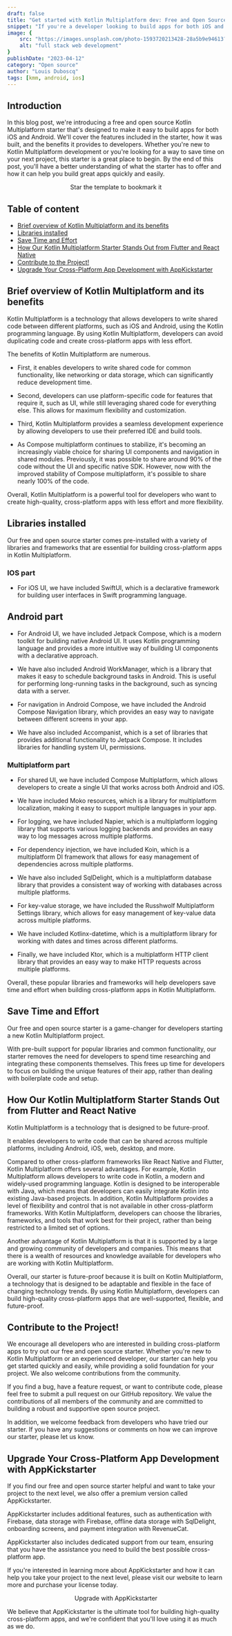```yaml
---
draft: false
title: "Get started with Kotlin Multiplatform dev: Free and Open Source starter with offline data storage, declarative UI, and more"
snippet: "If you're a developer looking to build apps for both iOS and Android using Kotlin Multiplatform, our free and open source starter is the perfect place to begin. With common used and popular libraries this starter is designed to save you time and make it easy to build great apps."
image: {
    src: "https://images.unsplash.com/photo-1593720213428-28a5b9e94613?&fit=crop&w=430&h=240",
    alt: "full stack web development"
}
publishDate: "2023-04-12"
category: "Open source"
author: "Louis Duboscq"
tags: [kmm, android, ios]
--- 
```

  

## Introduction 

In this blog post, we're introducing a free and open source Kotlin Multiplatform starter that's designed to make it easy to build apps for both iOS and Android. We'll cover the features included in the starter, how it was built, and the benefits it provides to developers. Whether you're new to Kotlin Multiplatform development or you're looking for a way to save time on your next project, this starter is a great place to begin. By the end of this post, you'll have a better understanding of what the starter has to offer and how it can help you build great apps quickly and easily.
 
 
 <div class=" place-items-center ">
<div class="mt-6 flex flex-col sm:flex-row gap-3"  align="center">
<p    class="flex gap-3 items-center "></p>
    <Link 
        target="_blank"
        href="https://github.com/AppKickstarter/StarterOS" 
        class="flex gap-3 items-center "
        rel="noopener"
    >
        <Icon class="text-white w-5 h-5" name="bx:bxs-star" />
        Star the template to bookmark it
    </Link>
<p    class="flex gap-3 items-center "></p>
</div> 
</div>

## Table of content
 
 - [Brief overview of Kotlin Multiplatform and its benefits](#benefits) 
 - [Libraries installed](#libraries) 
 - [Save Time and Effort](#save) 
 - [How Our Kotlin Multiplatform Starter Stands Out from Flutter and React Native](#future) 
 - [Contribute to the Project!](#contribute)
 - [Upgrade Your Cross-Platform App Development with AppKickstarter](#upgrade)

  

 <a id="benefits"></a>

## Brief overview of Kotlin Multiplatform and its benefits

Kotlin Multiplatform is a technology that allows developers to write shared code between different platforms, such as iOS and Android, using the Kotlin programming language. By using Kotlin Multiplatform, developers can avoid duplicating code and create cross-platform apps with less effort.

The benefits of Kotlin Multiplatform are numerous. 

- First, it enables developers to write shared code for common functionality, like networking or data storage, which can significantly reduce development time. 

- Second, developers can use platform-specific code for features that require it, such as UI, while still leveraging shared code for everything else. This allows for maximum flexibility and customization. 

- Third, Kotlin Multiplatform provides a seamless development experience by allowing developers to use their preferred IDE and build tools.

- As Compose multiplatform continues to stabilize, it's becoming an increasingly viable choice for sharing UI components and navigation in shared modules. Previously, it was possible to share around 90% of the code without the UI and specific native SDK. However, now with the improved stability of Compose multiplatform, it's possible to share nearly 100% of the code.

Overall, Kotlin Multiplatform is a powerful tool for developers who want to create high-quality, cross-platform apps with less effort and more flexibility. 

 <a id="libraries"></a>

## Libraries installed

Our free and open source starter comes pre-installed with a variety of libraries and frameworks that are essential for building cross-platform apps in Kotlin Multiplatform.

### IOS part
- For iOS UI, we have included SwiftUI, which is a declarative framework for building user interfaces in Swift programming language.

## Android part
- For Android UI, we have included Jetpack Compose, which is a modern toolkit for building native Android UI. It uses Kotlin programming language and provides a more intuitive way of building UI components with a declarative approach.

- We have also included Android WorkManager, which is a library that makes it easy to schedule background tasks in Android. This is useful for performing long-running tasks in the background, such as syncing data with a server.

- For navigation in Android Compose, we have included the Android Compose Navigation library, which provides an easy way to navigate between different screens in your app.

- We have also included Accompanist, which is a set of libraries that provides additional functionality to Jetpack Compose. It includes libraries for handling system UI, permissions.

### Multiplatform part

- For shared UI, we have included Compose Multiplatform, which allows developers to create a single UI that works across both Android and iOS.

- We have included Moko resources, which is a library for multiplatform localization, making it easy to support multiple languages in your app.

- For logging, we have included Napier, which is a multiplatform logging library that supports various logging backends and provides an easy way to log messages across multiple platforms.

- For dependency injection, we have included Koin, which is a multiplatform DI framework that allows for easy management of dependencies across multiple platforms.

- We have also included SqlDelight, which is a multiplatform database library that provides a consistent way of working with databases across multiple platforms.

- For key-value storage, we have included the Russhwolf Multiplatform Settings library, which allows for easy management of key-value data across multiple platforms.

- We have included Kotlinx-datetime, which is a multiplatform library for working with dates and times across different platforms.

- Finally, we have included Ktor, which is a multiplatform HTTP client library that provides an easy way to make HTTP requests across multiple platforms.

Overall, these popular libraries and frameworks will help developers save time and effort when building cross-platform apps in Kotlin Multiplatform.
    
 <a id="save"></a>

## Save Time and Effort 


Our free and open source starter is a game-changer for developers starting a new Kotlin Multiplatform project. 

With pre-built support for popular libraries and common functionality, our starter removes the need for developers to spend time researching and integrating these components themselves. 
This frees up time for developers to focus on building the unique features of their app, rather than dealing with boilerplate code and setup.

 <a id="future"></a>

## How Our Kotlin Multiplatform Starter Stands Out from Flutter and React Native

 
Kotlin Multiplatform is a technology that is designed to be future-proof. 

It enables developers to write code that can be shared across multiple platforms, including Android, iOS, web, desktop, and more.

Compared to other cross-platform frameworks like React Native and Flutter, Kotlin Multiplatform offers several advantages. 
For example, Kotlin Multiplatform allows developers to write code in Kotlin, a modern and widely-used programming language. 
Kotlin is designed to be interoperable with Java, which means that developers can easily integrate Kotlin into existing Java-based projects.
In addition, Kotlin Multiplatform provides a level of flexibility and control that is not available in other cross-platform frameworks.
With Kotlin Multiplatform, developers can choose the libraries, frameworks, and tools that work best for their project, rather than being restricted to a limited set of options.

Another advantage of Kotlin Multiplatform is that it is supported by a large and growing community of developers and companies. 
This means that there is a wealth of resources and knowledge available for developers who are working with Kotlin Multiplatform.

Overall, our starter is future-proof because it is built on Kotlin Multiplatform, a technology that is designed to be adaptable and flexible in the face of changing technology trends. 
By using Kotlin Multiplatform, developers can build high-quality cross-platform apps that are well-supported, flexible, and future-proof.

 
 <a id="contribute"></a>

## Contribute to the Project!

We encourage all developers who are interested in building cross-platform apps to try out our free and open source starter. 
Whether you're new to Kotlin Multiplatform or an experienced developer, our starter can help you get started quickly and easily, while providing a solid foundation for your project.
We also welcome contributions from the community. 

If you find a bug, have a feature request, or want to contribute code, please feel free to submit a pull request on our GitHub repository.
We value the contributions of all members of the community and are committed to building a robust and supportive open source project.

In addition, we welcome feedback from developers who have tried our starter. If you have any suggestions or comments on how we can improve our starter, please let us know. 

 <a id="upgrade"></a>

## Upgrade Your Cross-Platform App Development with AppKickstarter


If you find our free and open source starter helpful and want to take your project to the next level, we also offer a premium version called AppKickstarter. 

AppKickstarter includes additional features, such as authentication with Firebase, data storage with Firebase, offline data storage with SqlDelight, onboarding screens, and payment integration with RevenueCat.

AppKickstarter also includes dedicated support from our team, ensuring that you have the assistance you need to build the best possible cross-platform app.

If you're interested in learning more about AppKickstarter and how it can help you take your project to the next level, please visit our website to learn more and purchase your license today. 

<div class="mt-6 flex flex-col sm:flex-row gap-3"  align="center">
    <Link  
        href="https://appkickstarter.com" 
        class="flex gap-3 items-center "
        rel="noopener"
    >
        <Icon class="text-white w-5 h-5" name="bx:bxs-rocket" />
        Upgrade with AppKickstarter
    </Link>
</div> 

We believe that AppKickstarter is the ultimate tool for building high-quality cross-platform apps, and we're confident that you'll love using it as much as we do.

  